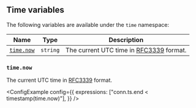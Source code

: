 
## Time variables

The following variables are available under the `time` namespace:

| Name                   | Type     | Description                                                                              |
| ---------------------- | -------- | ---------------------------------------------------------------------------------------- |
| [`time.now`](#timenow) | `string` | The current UTC time in [RFC3339](https://datatracker.ietf.org/doc/html/rfc3339) format. |

### `time.now`

The current UTC time in [RFC3339](https://datatracker.ietf.org/doc/html/rfc3339) format.

<ConfigExample
	config={{
		expressions: ["conn.ts.end < timestamp(time.now)"],
	}}
/>
